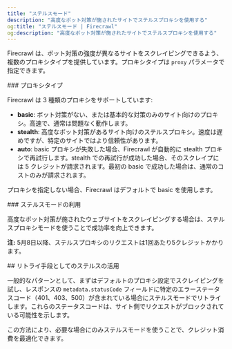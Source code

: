 ```yaml
---
title: "ステルスモード"
description: "高度なボット対策が施されたサイトでステルスプロキシを使用する"
og:title: "ステルスモード | Firecrawl"
og:description: "高度なボット対策が施されたサイトでステルスプロキシを使用する"
---
```



Firecrawl は、ボット対策の強度が異なるサイトをスクレイピングできるよう、複数のプロキシタイプを提供しています。プロキシタイプは `proxy` パラメータで指定できます。

<div id="proxy-types">
  ### プロキシタイプ
</div>

Firecrawl は 3 種類のプロキシをサポートしています:

- **basic**: ボット対策がない、または基本的な対策のみのサイト向けのプロキシ。高速で、通常は問題なく動作します。
- **stealth**: 高度なボット対策があるサイト向けのステルスプロキシ。速度は遅めですが、特定のサイトではより信頼性があります。
- **auto**: basic プロキシが失敗した場合、Firecrawl が自動的に stealth プロキシで再試行します。stealth での再試行が成功した場合、そのスクレイプには 5 クレジットが請求されます。最初の basic で成功した場合は、通常のコストのみが請求されます。

プロキシを指定しない場合、Firecrawl はデフォルトで basic を使用します。

<div id="using-stealth-mode">
  ### ステルスモードの利用
</div>

高度なボット対策が施されたウェブサイトをスクレイピングする場合は、ステルスプロキシモードを使うことで成功率を向上できます。

<CodeGroup>

<ProxyPython />

<ProxyNode />

<ProxyCURL />

</CodeGroup>

**注:** 5月8日以降、ステルスプロキシのリクエストは1回あたり5クレジットかかります。

<div id="using-stealth-as-a-retry-mechanism">
  ## リトライ手段としてのステルスの活用
</div>

一般的なパターンとして、まずはデフォルトのプロキシ設定でスクレイピングを試し、レスポンスの `metadata.statusCode` フィールドに特定のエラーステータスコード（401、403、500）が含まれている場合にステルスモードでリトライします。これらのステータスコードは、サイト側でリクエストがブロックされている可能性を示します。

<CodeGroup>

<ProxyRetryPython />

<ProxyRetryNode />

<ProxyRetryCURL />

</CodeGroup>

この方法により、必要な場合にのみステルスモードを使うことで、クレジット消費を最適化できます。